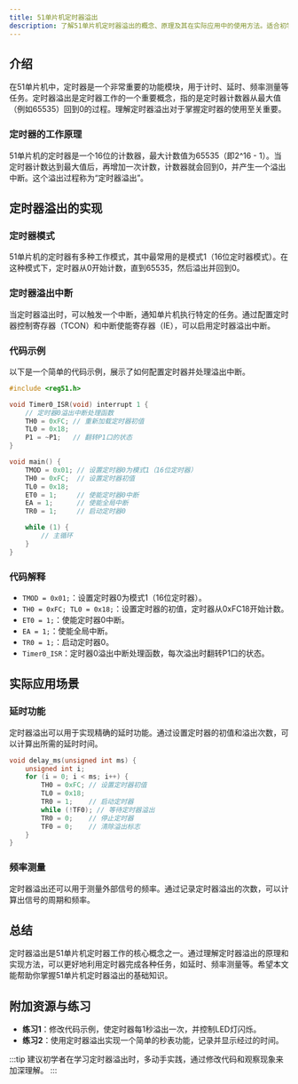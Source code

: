 ```yaml
---
title: 51单片机定时器溢出
description: 了解51单片机定时器溢出的概念、原理及其在实际应用中的使用方法。适合初学者学习51单片机定时器的基础知识。
---
```


## 介绍

在51单片机中，定时器是一个非常重要的功能模块，用于计时、延时、频率测量等任务。定时器溢出是定时器工作的一个重要概念，指的是定时器计数器从最大值（例如65535）回到0的过程。理解定时器溢出对于掌握定时器的使用至关重要。

### 定时器的工作原理

51单片机的定时器是一个16位的计数器，最大计数值为65535（即2^16 - 1）。当定时器计数达到最大值后，再增加一次计数，计数器就会回到0，并产生一个溢出中断。这个溢出过程称为“定时器溢出”。

## 定时器溢出的实现

### 定时器模式

51单片机的定时器有多种工作模式，其中最常用的是模式1（16位定时器模式）。在这种模式下，定时器从0开始计数，直到65535，然后溢出并回到0。

### 定时器溢出中断

当定时器溢出时，可以触发一个中断，通知单片机执行特定的任务。通过配置定时器控制寄存器（TCON）和中断使能寄存器（IE），可以启用定时器溢出中断。

### 代码示例

以下是一个简单的代码示例，展示了如何配置定时器并处理溢出中断。

```c
#include <reg51.h>

void Timer0_ISR(void) interrupt 1 {
    // 定时器0溢出中断处理函数
    TH0 = 0xFC; // 重新加载定时器初值
    TL0 = 0x18;
    P1 = ~P1;   // 翻转P1口的状态
}

void main() {
    TMOD = 0x01; // 设置定时器0为模式1（16位定时器）
    TH0 = 0xFC;  // 设置定时器初值
    TL0 = 0x18;
    ET0 = 1;     // 使能定时器0中断
    EA = 1;      // 使能全局中断
    TR0 = 1;     // 启动定时器0

    while (1) {
        // 主循环
    }
}
```

### 代码解释

- `TMOD = 0x01;`：设置定时器0为模式1（16位定时器）。
- `TH0 = 0xFC; TL0 = 0x18;`：设置定时器的初值，定时器从0xFC18开始计数。
- `ET0 = 1;`：使能定时器0中断。
- `EA = 1;`：使能全局中断。
- `TR0 = 1;`：启动定时器0。
- `Timer0_ISR`：定时器0溢出中断处理函数，每次溢出时翻转P1口的状态。

## 实际应用场景

### 延时功能

定时器溢出可以用于实现精确的延时功能。通过设置定时器的初值和溢出次数，可以计算出所需的延时时间。

```c
void delay_ms(unsigned int ms) {
    unsigned int i;
    for (i = 0; i < ms; i++) {
        TH0 = 0xFC; // 设置定时器初值
        TL0 = 0x18;
        TR0 = 1;    // 启动定时器
        while (!TF0); // 等待定时器溢出
        TR0 = 0;    // 停止定时器
        TF0 = 0;    // 清除溢出标志
    }
}
```

### 频率测量

定时器溢出还可以用于测量外部信号的频率。通过记录定时器溢出的次数，可以计算出信号的周期和频率。

## 总结

定时器溢出是51单片机定时器工作的核心概念之一。通过理解定时器溢出的原理和实现方法，可以更好地利用定时器完成各种任务，如延时、频率测量等。希望本文能帮助你掌握51单片机定时器溢出的基础知识。

## 附加资源与练习

- **练习1**：修改代码示例，使定时器每1秒溢出一次，并控制LED灯闪烁。
- **练习2**：使用定时器溢出实现一个简单的秒表功能，记录并显示经过的时间。

:::tip
建议初学者在学习定时器溢出时，多动手实践，通过修改代码和观察现象来加深理解。
:::